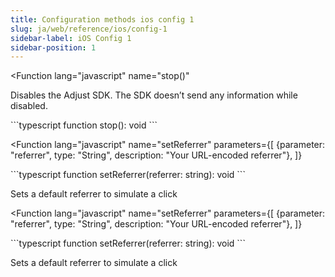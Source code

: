 ```yaml
---
title: Configuration methods ios config 1
slug: ja/web/reference/ios/config-1
sidebar-label: iOS Config 1
sidebar-position: 1
---
```



<Function
   lang="javascript"
   name="stop()"
>

Disables the Adjust SDK. The SDK doesn’t send any information while disabled.

<span slot="snippet">
```typescript
function stop(): void
```
</span>
</Function>

<Function
   lang="javascript" 
   name="setReferrer"
   parameters={[
      {parameter: "referrer", type: "String", description: "Your URL-encoded referrer"},
   ]}
>

<span slot="snippet">
  ```typescript function setReferrer(referrer: string): void ```
</span>

Sets a default referrer to simulate a click

</Function>

<Function
   lang="javascript" 
   name="setReferrer"
   parameters={[
      {parameter: "referrer", type: "String", description: "Your URL-encoded referrer"},
   ]}
>

<span slot="snippet">
  ```typescript function setReferrer(referrer: string): void ```
</span>

Sets a default referrer to simulate a click

</Function>
